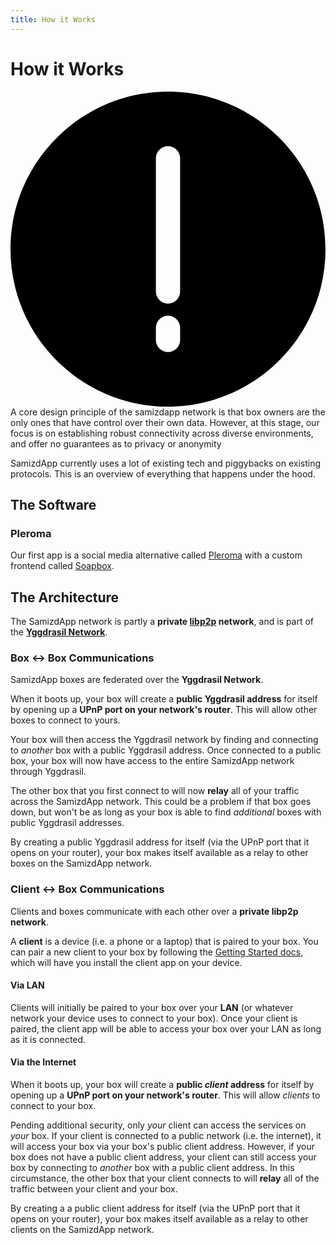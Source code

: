 ```yaml
---
title: How it Works
---
```



# How it Works

<style>
  {`
    .disclaimer {
        background-color: #f8ee9a;
        padding: 10px;
        border: 1px #ffd500 solid;
        border-radius: 5px;
    }

    .disclaimer svg {
        display: inline-block;
        float: left;
        margin: 25px 15px 20px 5px;
        width: 30px;
    }

    .disclaimer svg path {
        fill: #ffd500;
    }
  `}
</style>

<p className="disclaimer">
  <svg
    xmlns="http://www.w3.org/2000/svg"
    x="0"
    y="0"
    enableBackground="new 0 0 52 52"
    version="1.1"
    viewBox="0 0 52 52"
    xmlSpace="preserve"
  >
    <path d="M26 0C11.664 0 0 11.663 0 26s11.664 26 26 26 26-11.663 26-26S40.336 0 26 0zm2 41a2 2 0 01-4 0v-2a2 2 0 014 0v2zm0-8a2 2 0 01-4 0V11a2 2 0 014 0v22z"></path>
  </svg>
  A core design principle of the samizdapp network is that box owners are the only
  ones that have control over their own data. However, at this stage, our focus is
  on establishing robust connectivity across diverse environments, and offer no guarantees
  as to privacy or anonymity
</p>

SamizdApp currently uses a lot of existing tech and piggybacks on existing
protocols. This is an overview of everything that happens under the hood.

## The Software

### Pleroma

Our first app is a social media alternative called
[Pleroma](https://git.pleroma.social/pleroma/pleroma) with a custom frontend
called [Soapbox](https://gitlab.com/soapbox-pub/soapbox).

## The Architecture

The SamizdApp network is partly a **private [libp2p](https://libp2p.io/)
network**, and is part of the
**[Yggdrasil Network](https://yggdrasil-network.github.io/)**.

### Box <-> Box Communications

SamizdApp boxes are federated over the **Yggdrasil Network**.

When it boots up, your box will create a **public Yggdrasil address** for
itself by opening up a **UPnP port on your network's router**. This will allow
other boxes to connect to yours.

Your box will then access the Yggdrasil network by finding and connecting to
_another_ box with a public Yggdrasil address. Once connected to a public box,
your box will now have access to the entire SamizdApp network through
Yggdrasil.

The other box that you first connect to will now **relay** all of your traffic
across the SamizdApp network. This could be a problem if that box goes
down, but won't be as long as your box is able to find _additional_ boxes with
public Yggdrasil addresses.

By creating a public Yggdrasil address for itself (via the UPnP port that it
opens on your router), your box makes itself available as a relay to other
boxes on the SamizdApp network.

<div className="yggdrasil-network">

<style>
  {`
    .yggdrasil-network {
        margin: 50px auto 75px;
        width: 700px;
        max-width: 100%;
    }

    .yggdrasil-network svg {
        width: 100%;
    }
    `}
</style>

<YggdrasilNetwork />

</div>

### Client <-> Box Communications

Clients and boxes communicate with each other over a **private libp2p
network**.

A **client** is a device (i.e. a phone or a laptop) that is paired to your box.
You can pair a new client to your box by following the
[Getting Started docs](../../docs/getting-started/install-client), which
will have you install the client app on your device.

#### Via LAN

Clients will initially be paired to your box over your **LAN** (or whatever
network your device uses to connect to your box). Once your client is paired,
the client app will be able to access your box over your LAN as long as it is
connected.

#### Via the Internet

When it boots up, your box will create a **public _client_ address** for
itself by opening up a **UPnP port on your network's router**. This will allow
_clients_ to connect to your box.

Pending additional security, only _your_ client can access the services on
_your_ box. If your client is connected to a public network (i.e. the
internet), it will access your box via your box's public client address.
However, if your box does not have a public client address, your client can
still access your box by connecting to _another_ box with a public client
address. In this circumstance, the other box that your client connects to will
**relay** all of the traffic between your client and your box.

By creating a a public client address for itself (via the UPnP port that it
opens on your router), your box makes itself available as a relay to other
clients on the SamizdApp network.

<div className="libp2p-network">

<style>
  {`
    .libp2p-network {
        margin: 50px auto 75px;
        width: 700px;
        max-width: 100%;
    }

    .libp2p-network svg {
        width: 100%;
    }
    `}
</style>

<Libp2pNetwork />

</div>
